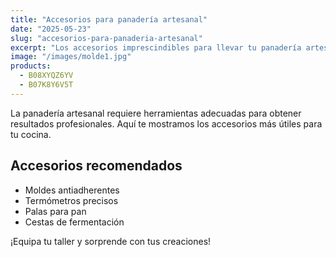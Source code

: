 ```yaml
---
title: "Accesorios para panadería artesanal"
date: "2025-05-23"
slug: "accesorios-para-panaderia-artesanal"
excerpt: "Los accesorios imprescindibles para llevar tu panadería artesanal al siguiente nivel."
image: "/images/molde1.jpg"
products:
  - B08XYQZ6YV
  - B07K8Y6V5T
---
```


La panadería artesanal requiere herramientas adecuadas para obtener resultados profesionales. Aquí te mostramos los accesorios más útiles para tu cocina.

## Accesorios recomendados

- Moldes antiadherentes
- Termómetros precisos
- Palas para pan
- Cestas de fermentación

¡Equipa tu taller y sorprende con tus creaciones!

